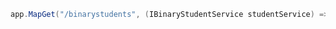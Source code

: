 ```csharp
app.MapGet("/binarystudents", (IBinaryStudentService studentService) => studentService.Get(string.Empty));
```